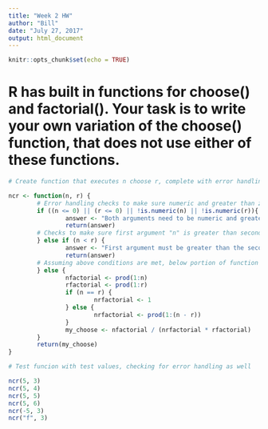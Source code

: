 ---
title: "Week 2 HW"
author: "Bill"
date: "July 27, 2017"
output: html_document
---

```{r setup, include=FALSE}
knitr::opts_chunk$set(echo = TRUE)
```

# R has built in functions for choose() and factorial(). Your task is to write your own variation of the choose() function, that does not use either of these functions.

```{r q1}
# Create function that executes n choose r, complete with error handling for numeric, greater than zero conditions.

ncr <- function(n, r) {
        # Error handling checks to make sure numeric and greater than zero conditions are met
        if ((n <= 0) || (r <= 0) || !is.numeric(n) || !is.numeric(r)){
                answer <- "Both arguments need to be numeric and greater than zero."
                return(answer)
        # Checks to make sure first argument "n" is greater than second argument "r"
        } else if (n < r) {
                answer <- "First argument must be greater than the second."
                return(answer)
        # Assuming above conditions are met, below portion of function executes n choose r logic
        } else {
                nfactorial <- prod(1:n)
                rfactorial <- prod(1:r)
                if (n == r) {
                        nrfactorial <- 1
                } else {
                        nrfactorial <- prod(1:(n - r))
                }
                my_choose <- nfactorial / (nrfactorial * rfactorial)
        }
        return(my_choose)
}
```

```{r q2}
# Test funcion with test values, checking for error handling as well

ncr(5, 3)
ncr(5, 4)
ncr(5, 5)
ncr(5, 6)
ncr(-5, 3)
ncr("f", 3)
```